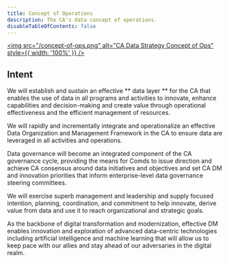 ```yaml
---
title: Concept of Operations
description: The CA's data concept of operations.
disableTableOfContents: false
---
```

 [<img src="/concept-of-ops.png" alt="CA Data Strategy Concept of Ops" style={{ width: '100%' }} />](/concept-of-ops.png)

## Intent

We will establish and sustain an effective ** data layer ** for the CA that enables the use of data in all programs and activities to innovate, enhance capabilities and decision-making and create value through operational effectiveness and the efficient management of resources.

We will rapidly and incrementally integrate and operationalize an effective Data Organization and Management Framework in the CA to ensure data are leveraged in all activities and operations.  

Data governance will become an integrated component of the CA governance cycle, providing the means for Comds to issue direction and achieve CA consensus around data initiatives and objectives and set CA DM and innovation priorities that inform enterprise-level data governance steering committees.

We will exercise superb management and leadership and supply focused intention, planning, coordination, and commitment to help innovate, derive value from data and use it to reach organizational and strategic goals. 

As the backbone of digital transformation and modernization, effective DM enables innovation and exploration of advanced data-centric technologies including artificial intelligence and machine learning that will allow us to keep pace with our allies and stay ahead of our adversaries in the digital realm.